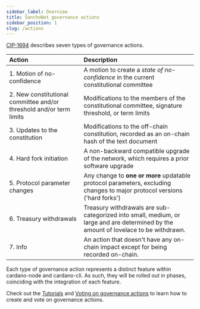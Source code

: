 ```yaml
---
sidebar_label: Overview
title: SanchoNet governance actions
sidebar_position: 1
slug: /actions
---
```


[CIP-1694](https://cips.cardano.org/cips/cip1694/) describes seven types of governance actions.

| Action                                                              | Description |
| :---                                                                | :--- |
| 1. Motion of no-confidence                                          | A motion to create a _state of no-confidence_ in the current constitutional committee |
| 2. New constitutional committee and/or threshold and/or term limits | Modifications to the members of the constitutional committee, signature threshold, or term limits|
| 3. Updates to the constitution                                      | Modifications to the off-chain constitution, recorded as an on-chain hash of the text document |
| 4. Hard fork initiation                                         | A non-backward compatible upgrade of the network, which requires a prior software upgrade |
| 5. Protocol parameter changes                                       | Any change to **one or more** updatable protocol parameters, excluding changes to major protocol versions ('hard forks') |
| 6. Treasury withdrawals                                             | Treasury withdrawals are sub-categorized into small, medium, or large and are determined by the amount of lovelace to be withdrawn. |
| 7. Info                                                             | An action that doesn't have any on-chain impact except for being recorded on-chain. |

Each type of governance action represents a distinct feature within cardano-node and cardano-cli. As such, they will be rolled out in phases, coinciding with the integration of each feature.

Check out the [Tutorials](../tutorials/actions.mdx) and [Voting on governance actions](../tutorials/vote-actions.mdx) to learn how to create and vote on governance actions.
